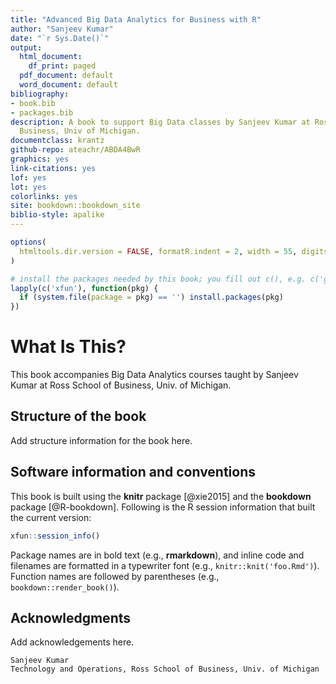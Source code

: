 ```yaml
--- 
title: "Advanced Big Data Analytics for Business with R"
author: "Sanjeev Kumar"
date: "`r Sys.Date()`"
output:
  html_document:
    df_print: paged
  pdf_document: default
  word_document: default
bibliography:
- book.bib
- packages.bib
description: A book to support Big Data classes by Sanjeev Kumar at Ross School of
  Business, Univ of Michigan.
documentclass: krantz
github-repo: ateachr/ABDA4BwR
graphics: yes
link-citations: yes
lof: yes
lot: yes
colorlinks: yes
site: bookdown::bookdown_site
biblio-style: apalike
---
```


```r
options(
  htmltools.dir.version = FALSE, formatR.indent = 2, width = 55, digits = 4
)

# install the packages needed by this book; you fill out c(), e.g. c('ggplot2', 'dplyr')
lapply(c('xfun'), function(pkg) {
  if (system.file(package = pkg) == '') install.packages(pkg)
})
```

# What Is This? {-}

This book accompanies Big Data Analytics courses taught by Sanjeev Kumar at Ross School of Business, Univ. of Michigan.


## Structure of the book {-}

Add structure information for the book here.

## Software information and conventions {-}

This book is built using the **knitr**\index{knitr} package [@xie2015] and the **bookdown**\index{bookdown} package [@R-bookdown]. Following is the R session information that built the current version:

```r
xfun::session_info()
```

Package names are in bold text (e.g., **rmarkdown**), and inline code and filenames are formatted in a typewriter font (e.g., `knitr::knit('foo.Rmd')`). Function names are followed by parentheses (e.g., `bookdown::render_book()`).

## Acknowledgments {-}

Add acknowledgements here.

```block2
Sanjeev Kumar  
Technology and Operations, Ross School of Business, Univ. of Michigan
```

